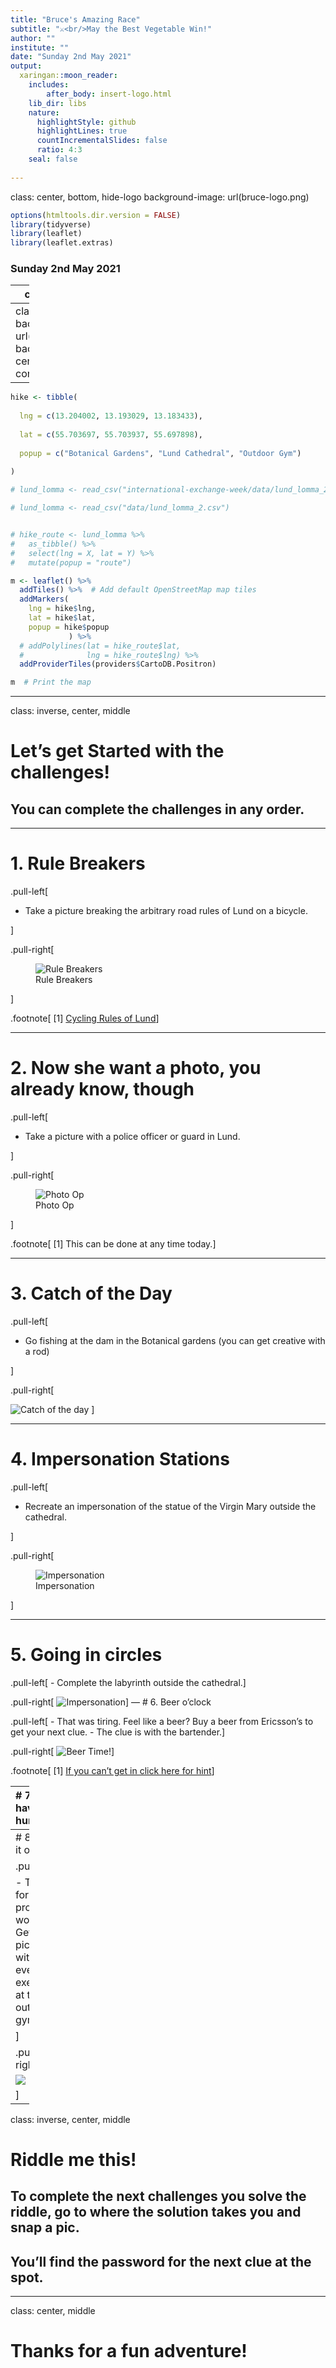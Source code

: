 ```yaml
---
title: "Bruce's Amazing Race"
subtitle: "⚔<br/>May the Best Vegetable Win!"
author: ""
institute: ""
date: "Sunday 2nd May 2021"
output:
  xaringan::moon_reader:
    includes:
        after_body: insert-logo.html
    lib_dir: libs
    nature:
      highlightStyle: github
      highlightLines: true
      countIncrementalSlides: false
      ratio: 4:3
    seal: false
      
---
```


class: center, bottom, hide-logo
background-image: url(bruce-logo.png)

```r
options(htmltools.dir.version = FALSE)
library(tidyverse)
library(leaflet)
library(leaflet.extras)

```

### Sunday 2nd May 2021

---
class: center, middle

# Amazing Race Format

### There are eight challenges and six riddles:

### Take a picture of your team in action to complete the challenge.

### Solving each riddle reveals the clue to the next one!


---
class: hide-logo
background-image: url(pics/vegetables.PNG)
background-position: center
background-size: contain

---

```r
hike <- tibble(
  
  lng = c(13.204002, 13.193029, 13.183433),
  
  lat = c(55.703697, 55.703937, 55.697898),
  
  popup = c("Botanical Gardens", "Lund Cathedral", "Outdoor Gym")
  
)

# lund_lomma <- read_csv("international-exchange-week/data/lund_lomma_2.csv")

# lund_lomma <- read_csv("data/lund_lomma_2.csv")


# hike_route <- lund_lomma %>% 
#   as_tibble() %>% 
#   select(lng = X, lat = Y) %>% 
#   mutate(popup = "route")

m <- leaflet() %>%
  addTiles() %>%  # Add default OpenStreetMap map tiles
  addMarkers(
    lng = hike$lng,
    lat = hike$lat,
    popup = hike$popup
             ) %>% 
  # addPolylines(lat = hike_route$lat, 
  #              lng = hike_route$lng) %>% 
  addProviderTiles(providers$CartoDB.Positron)
```


```r
m  # Print the map
```


---

class: inverse, center, middle

# Let's get Started with the challenges!

## You can complete the challenges in any order.

---

# 1. Rule Breakers

.pull-left[

- Take a picture breaking the arbitrary road rules of Lund on a bicycle.

]

.pull-right[

![Rule Breakers](pics/rule-breakers.jpg)

]

.footnote[
[1] [Cycling Rules of Lund](https://www.donkey.bike/sweden-cycling-rules/)
]

---

# 2. Now she want a photo, you already know, though

.pull-left[

- Take a picture with a police officer or guard in Lund.

]

.pull-right[

![Photo Op](pics/police.jpg)

]

.footnote[
[1] This can be done at any time today.
]

---

# 3. Catch of the Day

.pull-left[

-	Go fishing at the dam in the Botanical gardens (you can get creative with a rod)

]

.pull-right[

![Catch of the day](pics/fishing.jpg)
]

---

# 4. Impersonation Stations

.pull-left[

-	Recreate an impersonation of the statue of the Virgin Mary outside the cathedral.

]

.pull-right[

![Impersonation](pics/cathedral.jpg)

]

---

# 5. Going in circles

.pull-left[
-	Complete the labyrinth outside the cathedral.
]

.pull-right[
![Impersonation](pics/labyrinth.jpg)
]
---
# 6. Beer o'clock

.pull-left[
- That was tiring. Feel like a beer? Buy a beer from Ericsson’s to get your next clue.
- The clue is with the bartender.
]

.pull-right[
![Beer Time!](pics/beer.jpg)
]

.footnote[
[1] [If you can't get in click here for hint](https://pastebin.com/raw/s3U6PWSC)
]

---
# 7. I have a hunger!

.pull-left[

- Enjoy a falafel for some energy.

]

.pull-right[

![](pics/falafel.jpg)

]

---
# 8. Work it out

.pull-left[

- Time for a proper workout. Get a picture with everyone exercising at the outdoor gym.

]

.pull-right[

![](pics/gym.jpg)

]

---

class: inverse, center, middle

# Riddle me this!

## To complete the next challenges you solve the riddle, go to where the solution takes you and snap a pic. 
## You'll find the password for the next clue at the spot.

---


class: center, middle

# Thanks for a fun adventure!
